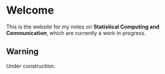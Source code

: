 # Welcome {.unnumbered}

This is the website for my notes on **Statistical Computing and Communication**, which are currently a work in progress.

::: {.callout-warning}
## Warning

Under construction.
:::